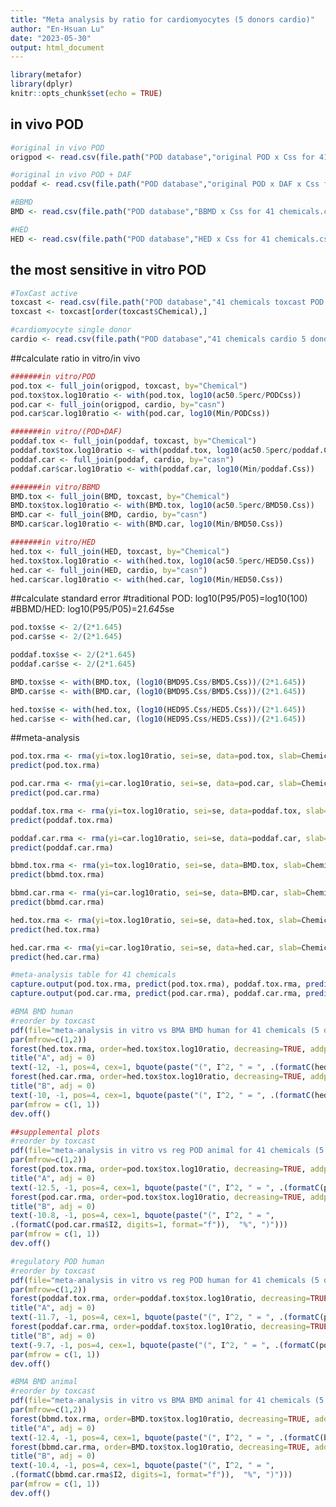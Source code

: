 ```yaml
---
title: "Meta analysis by ratio for cardiomyocytes (5 donors cardio)"
author: "En-Hsuan Lu"
date: "2023-05-30"
output: html_document
---
```


```r
library(metafor)
library(dplyr)
knitr::opts_chunk$set(echo = TRUE)
```
## in vivo POD

```r
#original in vivo POD
origpod <- read.csv(file.path("POD database","original POD x Css for 41 chemicals.csv"))

#original in vivo POD + DAF
poddaf <- read.csv(file.path("POD database","original POD x DAF x Css for 41 chemicals.csv"))

#BBMD
BMD <- read.csv(file.path("POD database","BBMD x Css for 41 chemicals.csv"))

#HED
HED <- read.csv(file.path("POD database","HED x Css for 41 chemicals.csv"))
```

## the most sensitive in vitro POD

```r
#ToxCast active
toxcast <- read.csv(file.path("POD database","41 chemicals toxcast POD.csv"))
toxcast <- toxcast[order(toxcast$Chemical),]

#cardiomyocyte single donor
cardio <- read.csv(file.path("POD database","41 chemicals cardio 5 donors POD.csv"))
```

##calculate ratio
in vitro/in vivo

```r
#######in vitro/POD
pod.tox <- full_join(origpod, toxcast, by="Chemical")
pod.tox$tox.log10ratio <- with(pod.tox, log10(ac50.5perc/PODCss))
pod.car <- full_join(origpod, cardio, by="casn")
pod.car$car.log10ratio <- with(pod.car, log10(Min/PODCss))

#######in vitro/(POD+DAF)
poddaf.tox <- full_join(poddaf, toxcast, by="Chemical")
poddaf.tox$tox.log10ratio <- with(poddaf.tox, log10(ac50.5perc/poddaf.Css))
poddaf.car <- full_join(poddaf, cardio, by="casn")
poddaf.car$car.log10ratio <- with(poddaf.car, log10(Min/poddaf.Css))

#######in vitro/BBMD
BMD.tox <- full_join(BMD, toxcast, by="Chemical")
BMD.tox$tox.log10ratio <- with(BMD.tox, log10(ac50.5perc/BMD50.Css))
BMD.car <- full_join(BMD, cardio, by="casn")
BMD.car$car.log10ratio <- with(BMD.car, log10(Min/BMD50.Css))

#######in vitro/HED
hed.tox <- full_join(HED, toxcast, by="Chemical")
hed.tox$tox.log10ratio <- with(hed.tox, log10(ac50.5perc/HED50.Css))
hed.car <- full_join(HED, cardio, by="casn")
hed.car$car.log10ratio <- with(hed.car, log10(Min/HED50.Css))
```

##calculate standard error
#traditional POD: log10(P95/P05)=log10(100)
#BBMD/HED: log10(P95/P05)=2*1.645*se

```r
pod.tox$se <- 2/(2*1.645)
pod.car$se <- 2/(2*1.645)

poddaf.tox$se <- 2/(2*1.645)
poddaf.car$se <- 2/(2*1.645)

BMD.tox$se <- with(BMD.tox, (log10(BMD95.Css/BMD5.Css))/(2*1.645))
BMD.car$se <- with(BMD.car, (log10(BMD95.Css/BMD5.Css))/(2*1.645))

hed.tox$se <- with(hed.tox, (log10(HED95.Css/HED5.Css))/(2*1.645))
hed.car$se <- with(hed.car, (log10(HED95.Css/HED5.Css))/(2*1.645))
```

##meta-analysis

```r
pod.tox.rma <- rma(yi=tox.log10ratio, sei=se, data=pod.tox, slab=Chemical, level=90)
predict(pod.tox.rma)

pod.car.rma <- rma(yi=car.log10ratio, sei=se, data=pod.car, slab=Chemical, level=90)
predict(pod.car.rma)

poddaf.tox.rma <- rma(yi=tox.log10ratio, sei=se, data=poddaf.tox, slab=Chemical, level=90)
predict(poddaf.tox.rma)

poddaf.car.rma <- rma(yi=car.log10ratio, sei=se, data=poddaf.car, slab=Chemical, level=90)
predict(poddaf.car.rma)

bbmd.tox.rma <- rma(yi=tox.log10ratio, sei=se, data=BMD.tox, slab=Chemical, level=90)
predict(bbmd.tox.rma)

bbmd.car.rma <- rma(yi=car.log10ratio, sei=se, data=BMD.car, slab=Chemical, level=90)
predict(bbmd.car.rma)

hed.tox.rma <- rma(yi=tox.log10ratio, sei=se, data=hed.tox, slab=Chemical, level=90)
predict(hed.tox.rma)

hed.car.rma <- rma(yi=car.log10ratio, sei=se, data=hed.car, slab=Chemical, level=90)
predict(hed.car.rma)

#meta-analysis table for 41 chemicals
capture.output(pod.tox.rma, predict(pod.tox.rma), poddaf.tox.rma, predict(poddaf.tox.rma), bbmd.tox.rma, predict(bbmd.tox.rma), hed.tox.rma, predict(hed.tox.rma), file="rma log10 ToxCast to in vivo ratio for 41 chemicals (5 donors cardio).txt")
capture.output(pod.car.rma, predict(pod.car.rma), poddaf.car.rma, predict(poddaf.car.rma), bbmd.car.rma, predict(bbmd.car.rma), hed.car.rma, predict(hed.car.rma), file="rma log10 Cardiomyocytes to in vivo ratio for 41 chemicals (5 donors cardio).txt")

#BMA BMD human
#reorder by toxcast
pdf(file="meta-analysis in vitro vs BMA BMD human for 41 chemicals (5 donors cardio).pdf", width=16, height=13, pointsize=12)
par(mfrow=c(1,2))
forest(hed.tox.rma, order=hed.tox$tox.log10ratio, decreasing=TRUE, addpred = TRUE, xlab=expression("log"[10]*"(ToxCast POD/BMA BMD"[h]~"x Css)"), header="Chemicals", alim=c(-6,6))
title("A", adj = 0)
text(-12, -1, pos=4, cex=1, bquote(paste("(", I^2, " = ", .(formatC(hed.tox.rma$I2, digits=1, format="f")),  "%", ")")))
forest(hed.car.rma, order=hed.tox$tox.log10ratio, decreasing=TRUE, addpred = TRUE, xlab=expression("log"[10]*"(cardiomyocyte POD/BMA BMD"[h]~"x Css)"),  header="Chemicals", alim=c(-6,6))
title("B", adj = 0)
text(-10, -1, pos=4, cex=1, bquote(paste("(", I^2, " = ", .(formatC(hed.car.rma$I2, digits=1, format="f")),  "%", ")")))
par(mfrow = c(1, 1))
dev.off()

##supplemental plots
#reorder by toxcast
pdf(file="meta-analysis in vitro vs reg POD animal for 41 chemicals (5 donors cardio).pdf", width=16, height=13, pointsize=12)
par(mfrow=c(1,2))
forest(pod.tox.rma, order=pod.tox$tox.log10ratio, decreasing=TRUE, addpred = TRUE, xlab=expression("log"[10]*"(ToxCast POD/Reg POD"[a]~"x Css)"), header="Chemicals", alim=c(-6,6))
title("A", adj = 0)
text(-12.5, -1, pos=4, cex=1, bquote(paste("(", I^2, " = ", .(formatC(pod.tox.rma$I2, digits=1, format="f")),  "%", ")")))
forest(pod.car.rma, order=pod.tox$tox.log10ratio, decreasing=TRUE, addpred = TRUE, xlab=expression("log"[10]*"(cardiomyocyte POD/Reg POD"[a]~"x Css)"),  header="Chemicals", alim=c(-6,6))
title("B", adj = 0)
text(-10.8, -1, pos=4, cex=1, bquote(paste("(", I^2, " = ",
.(formatC(pod.car.rma$I2, digits=1, format="f")),  "%", ")")))
par(mfrow = c(1, 1))
dev.off()

#regulatory POD human
#reorder by toxcast
pdf(file="meta-analysis in vitro vs reg POD human for 41 chemicals (5 donors cardio).pdf", width=16, height=13, pointsize=12)
par(mfrow=c(1,2))
forest(poddaf.tox.rma, order=poddaf.tox$tox.log10ratio, decreasing=TRUE, addpred = TRUE, xlab=expression("log"[10]*"(ToxCast POD/Reg POD"[h]~"x Css)"), header="Chemicals", alim=c(-6,6))
title("A", adj = 0)
text(-11.7, -1, pos=4, cex=1, bquote(paste("(", I^2, " = ", .(formatC(poddaf.tox.rma$I2, digits=1, format="f")),  "%", ")")))
forest(poddaf.car.rma, order=poddaf.tox$tox.log10ratio, decreasing=TRUE, addpred = TRUE, xlab=expression("log"[10]*"(cardiomyocyte POD/Reg POD"[h]~"x Css)"),  header="Chemicals", alim=c(-6,6))
title("B", adj = 0)
text(-9.7, -1, pos=4, cex=1, bquote(paste("(", I^2, " = ", .(formatC(poddaf.car.rma$I2, digits=1, format="f")),  "%", ")")))
par(mfrow = c(1, 1))
dev.off()

#BMA BMD animal
#reorder by toxcast
pdf(file="meta-analysis in vitro vs BMA BMD animal for 41 chemicals (5 donors cardio).pdf", width=16, height=13, pointsize=12)
par(mfrow=c(1,2))
forest(bbmd.tox.rma, order=BMD.tox$tox.log10ratio, decreasing=TRUE, addpred = TRUE, xlab=expression("log"[10]*"(ToxCast POD/BMA BMD"[a]~"x Css)"), header="Chemicals", alim=c(-6,6))
title("A", adj = 0)
text(-12.4, -1, pos=4, cex=1, bquote(paste("(", I^2, " = ", .(formatC(bbmd.tox.rma$I2, digits=1, format="f")),  "%", ")")))
forest(bbmd.car.rma, order=BMD.tox$tox.log10ratio, decreasing=TRUE, addpred = TRUE, xlab=expression("log"[10]*"(cardiomyocyte POD/BMA BMD"[a]~"x Css)"),  header="Chemicals", alim=c(-6,6))
title("B", adj = 0)
text(-10.4, -1, pos=4, cex=1, bquote(paste("(", I^2, " = ",
.(formatC(bbmd.car.rma$I2, digits=1, format="f")),  "%", ")")))
par(mfrow = c(1, 1))
dev.off()
```
